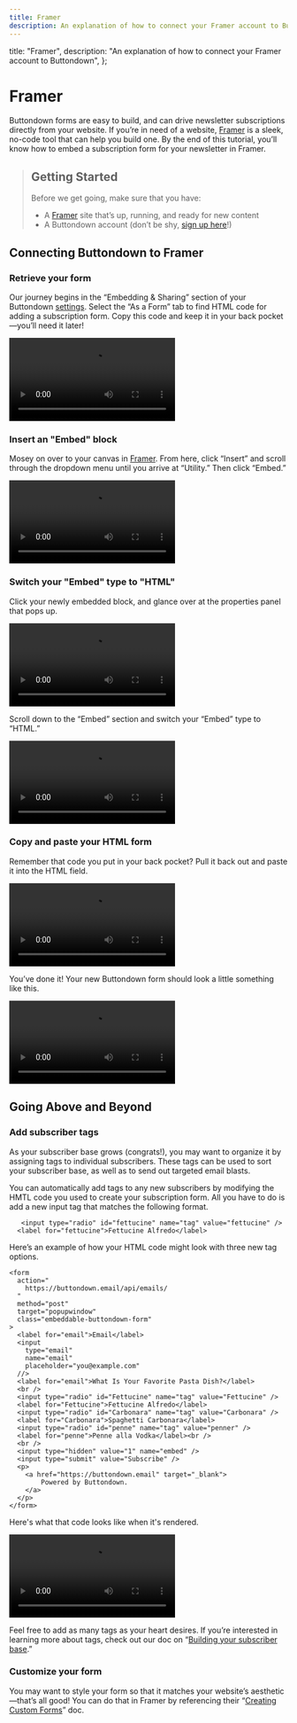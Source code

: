 ```yaml
---
title: Framer
description: An explanation of how to connect your Framer account to Buttondown
---
```



  title: "Framer",
  description:
    "An explanation of how to connect your Framer account to Buttondown",
};

# Framer

Buttondown forms are easy to build, and can drive newsletter subscriptions directly from your website. If you’re in need of a website, [Framer](https://www.framer.com/) is a sleek, no-code tool that can help you build one. By the end of this tutorial, you’ll know how to embed a subscription form for your newsletter in Framer.

> ## Getting Started
>
> Before we get going, make sure that you have:
>
> - A [Framer](https://www.framer.com/) site that’s up, running, and ready for new content
> - A Buttondown account (don’t be shy, [sign up here](https://buttondown.email/register)!)

## Connecting Buttondown to Framer

### Retrieve your form

Our journey begins in the “Embedding & Sharing” section of your Buttondown [settings](https://buttondown.email/settings). Select the “As a Form” tab to find HTML code for adding a subscription form. Copy this code and keep it in your back pocket—you’ll need it later!

<video src="/images/settings/framer_HTML.mp4" controls></video>

### Insert an "Embed" block

Mosey on over to your canvas in [Framer](https://www.framer.com/). From here, click “Insert” and scroll through the dropdown menu until you arrive at “Utility.” Then click “Embed.”

<video src="/images/framer/framer_embed-block.mp4" controls></video>

### Switch your "Embed" type to "HTML"

Click your newly embedded block, and glance over at the properties panel that pops up.

<video src="/images/framer/framer_select-block.mp4" controls></video>

Scroll down to the “Embed” section and switch your “Embed” type to “HTML.”

<video src="/images/framer/framer_switch-HTML.mp4" controls></video>

### Copy and paste your HTML form

Remember that code you put in your back pocket? Pull it back out and paste it into the HTML field.

<video src="/images/framer/framer_paste-HTML.mp4" controls></video>

You’ve done it! Your new Buttondown form should look a little something like this.

<video src="/images/framer/framer_subscription-form.mp4" controls></video>

## Going Above and Beyond

### Add subscriber tags

As your subscriber base grows (congrats!), you may want to organize it by assigning tags to individual subscribers. These tags can be used to sort your subscriber base, as well as to send out targeted email blasts.

You can automatically add tags to any new subscribers by modifying the HMTL code you used to create your subscription form. All you have to do is add a new <span class="bg-gray-200 font-mono p-0.5 rounded">input</span> tag that matches the following format.

       <input type="radio" id="fettucine" name="tag" value="fettucine" />
      <label for="fettucine">Fettucine Alfredo</label>

Here’s an example of how your HTML code might look with three new tag options.

    <form
      action="
        https://buttondown.email/api/emails/
      "
      method="post"
      target="popupwindow"
      class="embeddable-buttondown-form"
    >
      <label for="email">Email</label>
      <input
        type="email"
        name="email"
        placeholder="you@example.com"
      //>
      <label for="email">What Is Your Favorite Pasta Dish?</label>
      <br />
      <input type="radio" id="Fettucine" name="tag" value="Fettucine" />
      <label for="Fettucine">Fettucine Alfredo</label>
      <input type="radio" id="Carbonara" name="tag" value="Carbonara" />
      <label for="Carbonara">Spaghetti Carbonara</label>
      <input type="radio" id="penne" name="tag" value="penner" />
      <label for="penne">Penne alla Vodka</label><br />
      <br />
      <input type="hidden" value="1" name="embed" />
      <input type="submit" value="Subscribe" />
      <p>
        <a href="https://buttondown.email" target="_blank">
            Powered by Buttondown.
        </a>
      </p>
    </form>

Here's what that code looks like when it's rendered.

<video src="/images/framer/framer_subscription-form-with-tags.mp4" controls></video>

Feel free to add as many tags as your heart desires. If you’re interested in learning more about tags, check out our doc on “[Building your subscriber base](https://docs.buttondown.email/getting-started/building-your-subscriber-base).”

### Customize your form

You may want to style your form so that it matches your website’s aesthetic—that’s all good! You can do that in Framer by referencing their “[Creating Custom Forms](https://www.framer.com/learn/how-to-create-a-custom-form/)” doc.
